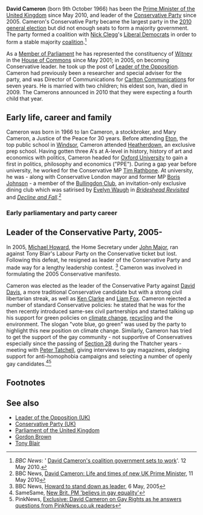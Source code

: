{{subpages}}
'''David Cameron''' (born 9th October 1966) has been the [[Prime Minister of the United Kingdom]] since May 2010, and leader of the [[Conservative Party (UK)|Conservative Party]] since 2005. Cameron's Conservative Party became the largest party in the [[2010 United Kingdom general election|2010 general election]] but did not enough seats to form a majority government. The party formed a coalition with [[Nick Clegg]]'s [[Liberal Democrats (UK)|Liberal Democrats]] in order to form a stable majority [[coalition government|coalition]].<ref>''BBC News'': ' [http://news.bbc.co.uk/1/hi/uk_politics/election_2010/8676607.stm David Cameron's coalition government sets to work]'. 12 May 2010.</ref>

As a [[Member of Parliament (UK)|Member of Parliament]] he has represented the constituency of [[Witney]] in the [[House of Commons]] since May 2001; in 2005, on becoming Conservative leader. he took up the post of [[Leader of the Opposition (UK)|Leader of the Opposition]]. Cameron had previously been a researcher and special adviser for the party, and was Director of Communications for [[Carlton Communications]] for seven years. He is married with two children; his eldest son, Ivan, died in 2009. The Camerons announced in 2010 that they were expecting a fourth child that year.

==Early life, career and family==

Cameron was born in 1966 to Ian Cameron, a stockbroker, and Mary Cameron, a Justice of the Peace for 30 years. Before attending [[Eton]], the top public school in [[Windsor]], Cameron attended [[Heatherdown]], an exclusive prep school. Having gotten three A's at A-level in history, history of art and economics with politics, Cameron headed for [[Oxford University]] to gain a first in politics, philosophy and economics ("PPE"). During a gap year before university, he worked for the Conservative MP [[Tim Rathbone]]. At university, he was - along with Conservative London mayor and former MP [[Boris Johnson]] - a member of the [[Bullingdon Club]], an invitation-only exclusive dining club which was satirised by [[Evelyn Waugh]] in ''[[Brideshead Revisited]]'' and ''[[Decline and Fall]]''.<ref name="bbc_profile">BBC News, [http://news.bbc.co.uk/1/hi/uk_politics/election_2010/8661964.stm David Cameron: Life and times of new UK Prime Minister], 11 May 2010</ref>

===Early parliamentary and party career===

==Leader of the Conservative Party, 2005-==
In 2005, [[Michael Howard]], the Home Secretary under [[John Major]], ran against Tony Blair's Labour Party on the Conservative ticket but lost. Following this defeat, he resigned as leader of the Conservative Party and made way for a lengthy leadership contest. <ref>BBC News, [http://news.bbc.co.uk/1/hi/uk_politics/vote_2005/frontpage/4521941.stm Howard to stand down as leader], 6 May, 2005</ref> Cameron was involved in formulating the 2005 Conservative manifesto.

Cameron was elected as the leader of the Conservative Party against [[David Davis]], a more traditional Conservative candidate but with a strong civil libertarian streak, as well as [[Ken Clarke]] and [[Liam Fox]]. Cameron rejected a number of standard Conservative policies: he stated that he was for the then recently introduced same-sex civil partnerships and started talking up his support for green policies on [[climate change]], [[recycling]] and the environment. The slogan "vote blue, go green" was used by the party to highlight this new position on climate change. Similarly, Cameron has tried to get the support of the gay community - not supportive of Conservatives especially since the passing of [[Section 28]] during the Thatcher years - meeting with [[Peter Tatchell]], giving interviews to gay magazines, pledging support for anti-homophobia campaigns and selecting a number of openly gay candidates.<ref>SameSame, [http://www.samesame.com.au/news/international/5375/New-Brit-PM-believes-in-gay-equality.htm New Brit. PM 'believs in gay equality']</ref><ref>PinkNews, [http://www.pinknews.co.uk/2010/04/10/david-cameron-on-gay-rights-as-he-answers-questions-from-pinknews.co.uk-readers/ Exclusive: David Cameron on Gay Rights as he answers questions from PinkNews.co.uk readers]</ref>

==Footnotes==
{{reflist|2}}

==See also==
*[[Leader of the Opposition (UK)]]
*[[Conservative Party (UK)]]
*[[Parliament of the United Kingdom]]
*[[Gordon Brown]]
*[[Tony Blair]]